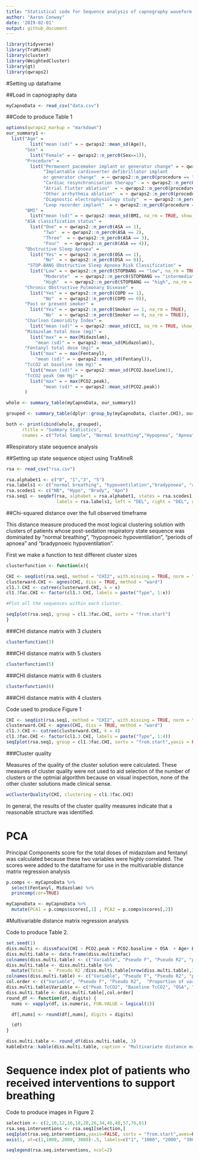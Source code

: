 ```yaml
---
title: "Statistical code for Sequence analysis of capnography waveform abnormalities"
author: "Aaron Conway"
date: '2019-02-01'
output: github_document
---
```


```r
library(tidyverse)
library(TraMineR)
library(cluster)
library(WeightedCluster)
library(gt)
library(qwraps2)
```

#Setting up dataframe

##Load in capnography data

```r
myCapnoData <- read_csv("data.csv")
```

##Code to produce Table 1

```r
options(qwraps2_markup = "markdown")
our_summary1 <-
  list("Age" =
         list("mean (sd)" = ~ qwraps2::mean_sd(Age)),
       "Sex" =
         list("Female" = ~ qwraps2::n_perc0(Sex==1)),
       "Procedure" =
         list("Permanent pacemaker implant or generator change" = ~ qwraps2::n_perc0(procedure == "PPM"),
              "Implantable cardioverter defibrillator implant 
              or generator change"  = ~ qwraps2::n_perc0(procedure == "ICD"),
              "Cardiac resynchronisation therapy"  = ~ qwraps2::n_perc0(procedure == "CRT"),
              "Atrial flutter ablation"  = ~ qwraps2::n_perc0(procedure == "flutter"),
              "Other arrhythmia ablation"  = ~ qwraps2::n_perc0(procedure == "RFA"),
              "Diagnostic electrophysiology study"  = ~ qwraps2::n_perc0(procedure == "EPS"),
              "Loop recorder implant"  = ~ qwraps2::n_perc0(procedure == "Loop recorder implant")),
       "BMI" =
         list("mean (sd)" = ~ qwraps2::mean_sd(BMI, na_rm = TRUE, show_n = "never")),
       "ASA classification status" =
         list("One" = ~ qwraps2::n_perc0(ASA == 1),
              "Two"  = ~ qwraps2::n_perc0(ASA == 2),
              "Three"  = ~ qwraps2::n_perc0(ASA == 3),
              "Four"  = ~ qwraps2::n_perc0(ASA == 4)),
       "Obstructive Sleep Apnoea" =
         list("Yes" = ~ qwraps2::n_perc0(OSA == 1),
              "No"  = ~ qwraps2::n_perc0(OSA == 0)),
        "STOP-BANG Obstructive Sleep Apnoea Risk Classification" =
         list("Low" = ~ qwraps2::n_perc0(STOPBANG == "low", na_rm = TRUE),
              "Moderate"  = ~ qwraps2::n_perc0(STOPBANG == "intermediate", na_rm = TRUE),
              "High"  = ~ qwraps2::n_perc0(STOPBANG == "high", na_rm = TRUE)),
       "Chronic Obstructive Pulmonary Disease" =
         list("Yes" = ~ qwraps2::n_perc0(COPD == 1),
              "No"  = ~ qwraps2::n_perc0(COPD == 0)),
       "Past or present smoker" =
         list("Yes" = ~ qwraps2::n_perc0(Smoker == 1, na_rm = TRUE),
              "No"  = ~ qwraps2::n_perc0(Smoker == 0, na_rm = TRUE)),
       "Charlson Comoridity Index" =
         list("mean (sd)" = ~ qwraps2::mean_sd(CCI, na_rm = TRUE, show_n = "never")),
       "Midazolam total dose (mg)" =
         list("max" = ~ max(Midazolam),
           "mean (sd)" = ~ qwraps2::mean_sd(Midazolam)),
       "Fentanyl total dose (mg)" =
         list("max" = ~ max(Fentanyl),
           "mean (sd)" = ~ qwraps2::mean_sd(Fentanyl)),
       "TcCO2 at baseline (mm Hg)" =
         list("mean (sd)" = ~ qwraps2::mean_sd(PCO2.baseline)),
       "TcCO2 peak (mm Hg)" =
         list("max" = ~ max(PCO2.peak),
              "mean (sd)" = ~ qwraps2::mean_sd(PCO2.peak))
       )

whole <- summary_table(myCapnoData, our_summary1)

grouped <- summary_table(dplyr::group_by(myCapnoData, cluster.CHI), our_summary1)

```

```r
both <- print(cbind(whole, grouped),
      rtitle = "Summary Statistics",
      cnames = c("Total Sample", "Normal breathing","Hypopnea", "Apnea", "Bradypnea"))
```


#Respiratory state sequence analysis

##Setting up state sequence object using TraMineR
  
```r
rsa <- read_csv("rsa.csv")
```


```r
rsa.alphabet1 <- c("0", "1","3", "5")
rsa.labels1 <- c("normal breathing", "hypoventilation","bradypnoea", "apnoea")
rsa.scodes1 <- c("NB", "Hypo", "Brady", "Apn")
rsa.seq1 <- seqdef(rsa, alphabet = rsa.alphabet1, states = rsa.scodes1, 
                   labels = rsa.labels1, left = "DEL", right = "DEL", gaps = "DEL", fill = TRUE)
```
 
 
##Chi-squared distance over the full observed timeframe

This distance measure produced the most logical clustering solution with clusters of patients whose post-sedation respiratory state sequence was dominiated by "normal breathing", "hypopnoeic hypoventilation", "periods of apnoea" and "bradypnoeic hypoventilation".

First we make a function to test different cluster sizes
```r
clusterfunction <- function(x){

CHI <- seqdist(rsa.seq1, method = "CHI2", with.missing = TRUE, norm = "auto",  step = max(seqlength(rsa.seq1)))
clusterward.CHI <- agnes(CHI, diss = TRUE, method = "ward")
cl1.3.CHI <- cutree(clusterward.CHI, k = x)
cl1.3fac.CHI <- factor(cl1.3.CHI, labels = paste("Type", 1:x))

#Plot all the sequences within each cluster.

seqIplot(rsa.seq1, group = cl1.3fac.CHI, sortv = "from.start")
}
```


###CHI distance matrix with 3 clusters
```r
clusterfunction(3)
```

###CHI distance matrix with 5 clusters
```r
clusterfunction(5)
```

###CHI distance matrix with 6 clusters
```r
clusterfunction(6)
```

###CHI distance matrix with 4 clusters

Code used to produce Figure 1
```r
CHI <- seqdist(rsa.seq1, method = "CHI2", with.missing = TRUE, norm = "auto",  step = max(seqlength(rsa.seq1)))
clusterward.CHI <- agnes(CHI, diss = TRUE, method = "ward")
cl1.3.CHI <- cutree(clusterward.CHI, k = 4)
cl1.3fac.CHI <- factor(cl1.3.CHI, labels = paste("Type", 1:4))
seqIplot(rsa.seq1, group = cl1.3fac.CHI, sortv = "from.start",yaxis = FALSE, with.legend=TRUE, xtstep=1000)
```



###Cluster quality 

Measures of the quality of the cluster solution were calculated. These measures of cluster quality were not used to aid selection of the number of clusters or the optmial algorithm because on visual inspection, none of the other cluster solutions made clinical sense. 
```r
wcClusterQuality(CHI, clustering = cl1.3fac.CHI)
```

In general, the results of the cluster quality measures indicate that a reasonable structure was identified.


# PCA

Principal Components score for the total doses of midazolam and fentanyl was calculated because these two variables were highly correlated. The scores were added to the dataframe for use in the multivariable distance matrix regression analysis

```r
p.comps <- myCapnoData %>% 
  select(Fentanyl, Midazolam) %>%
  princomp(cor=TRUE)

myCapnoData <- myCapnoData %>%
  mutate(PCA1 = p.comps$scores[,1] , PCA2 = p.comps$scores[,2])
```


#Multivariable distance matrix regression analysis

Code to produce Table 2.

```r
set.seed(1)
diss.multi <- dissmfacw(CHI ~ PCO2.peak + PCO2.baseline + OSA  + Age+ BMI + Sex + DOSA  + PCA1 + PCA2 + Smoker + COPD + CCI + intervention + STOPBANG + Emergency + SPO, data = myCapnoData, R = 1000)
diss.multi.table <- data.frame(diss.multi$mfac)
colnames(diss.multi.table) <- c("Variable", "Pseudo F", "Pseudo R2", "p value")
diss.multi.table <- diss.multi.table %>% 
  mutate(Total  = `Pseudo R2`/diss.multi.table[nrow(diss.multi.table),3])
colnames(diss.multi.table) <- c("Variable", "Pseudo F", "Pseudo R2", "p value", "Proportion of variance explained")
col.order <- c("Variable", "Pseudo F", "Pseudo R2",  "Proportion of variance explained", "p value")
diss.multi.table$Variable <- c("Peak TcCO2", "Baseline TcCO2", "OSA", "Age", "Body mass index", "Sex", "Day surgery admission", "PCA factor 1 of total sedation doses", "PCA factor 2 of total sedation doses", "Past or present smoker", "COPD", "Charlson comorbidity index score", "Patients who received intervention to support respiration", "STOPBANG (low, intermediate or high risk)", "Emergency admission", "Time above SpO2 97%", "Total")
diss.multi.table <- diss.multi.table[,col.order]
round_df <- function(df, digits) {
  nums <- vapply(df, is.numeric, FUN.VALUE = logical(1))

  df[,nums] <- round(df[,nums], digits = digits)

  (df)
}

diss.multi.table <- round_df(diss.multi.table, 3)
kableExtra::kable(diss.multi.table, caption = "Multivariate distance matrix regression analysis")
```



# Sequence index plot of patients who received interventions to support breathing

Code to produce images in Figure 2

```r
selection <- c(2,10,12,16,18,20,26,34,46,48,57,76,81)
rsa.seq.interventions <- rsa.seq1[selection,]
seqIplot(rsa.seq.interventions,yaxis=FALSE, sortv = "from.start",axes=F, with.legend=F, ylab = "")
axis(1, at=c(1,1000, 2000, 3000)-.5, labels=c("1", "1000", "2000", "3000"))
```


```r
seqlegend(rsa.seq.interventions, ncol=2)
```

